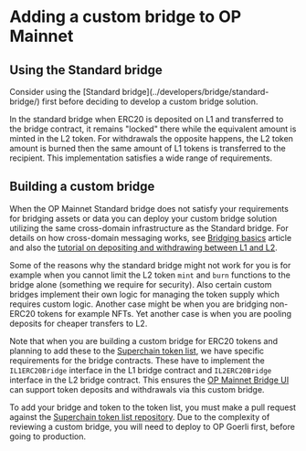 
# Adding a custom bridge to OP Mainnet

## Using the Standard bridge

<Callout>
Consider using the [Standard bridge](../developers/bridge/standard-bridge/) first before deciding to develop a custom bridge solution.

In the standard bridge when ERC20 is deposited on L1 and transferred to the bridge contract, it remains "locked" there while the equivalent amount is minted in the L2 token. For withdrawals the opposite happens, the L2 token amount is burned then the same amount of L1 tokens is transferred to the recipient.
This implementation satisfies a wide range of requirements.
</Callout>

## Building a custom bridge
When the OP Mainnet Standard bridge does not satisfy your requirements for bridging assets or data you can deploy your custom bridge solution utilizing the same cross-domain infrastructure as the Standard bridge. For details on how cross-domain messaging works, see [Bridging basics](../developers/bridge/basics/) article and also the [tutorial on depositing and withdrawing between L1 and L2](https://github.com/ethereum-optimism/optimism-tutorial/tree/main/cross-dom-bridge-erc20).

Some of the reasons why the standard bridge might not work for you is for example when you cannot limit the L2 token `mint` and `burn` functions to the bridge alone (something we require for security). Also certain custom bridges implement their own logic for managing the token supply which requires custom logic. Another case might be when you are bridging non-ERC20 tokens for example NFTs. Yet another case is when you are pooling deposits for cheaper transfers to L2.

Note that when you are building a custom bridge for ERC20 tokens and planning to add these to the [Superchain token list](../developers/bridge/standard-bridge/#the-superchain-token-list), we have specific requirements for the bridge contracts. These have to implement the `IL1ERC20Bridge` interface in the L1 bridge contract and `IL2ERC20Bridge` interface in the L2 bridge contract. This ensures the [OP Mainnet Bridge UI](https://app.optimism.io/bridge/deposit) can support token deposits and withdrawals via this custom bridge.

To add your bridge and token to the token list, you must make a pull request against the [Superchain token list repository](https://github.com/ethereum-optimism/ethereum-optimism.github.io#adding-a-token-to-the-list). 
Due to the complexity of reviewing a custom bridge, you will need to deploy to OP Goerli first, before going to production.
